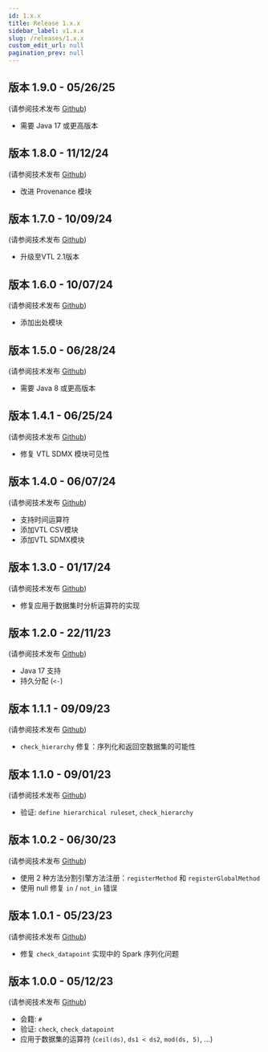 ```yaml
---
id: 1.x.x
title: Release 1.x.x
sidebar_label: v1.x.x
slug: /releases/1.x.x
custom_edit_url: null
pagination_prev: null
---
```


## 版本 1.9.0 - 05/26/25

(请参阅技术发布 [Github](https://github.com/InseeFr/Trevas/releases/tag/v1.9.0))

- 需要 Java 17 或更高版本

## 版本 1.8.0 - 11/12/24

(请参阅技术发布 [Github](https://github.com/InseeFr/Trevas/releases/tag/v1.8.0))

- 改进 Provenance 模块

## 版本 1.7.0 - 10/09/24

(请参阅技术发布 [Github](https://github.com/InseeFr/Trevas/releases/tag/v1.7.0))

- 升级至VTL 2.1版本

## 版本 1.6.0 - 10/07/24

(请参阅技术发布 [Github](https://github.com/InseeFr/Trevas/releases/tag/v1.6.0))

- 添加出处模块

## 版本 1.5.0 - 06/28/24

(请参阅技术发布 [Github](https://github.com/InseeFr/Trevas/releases/tag/v1.5.0))

- 需要 Java 8 或更高版本

## 版本 1.4.1 - 06/25/24

(请参阅技术发布 [Github](https://github.com/InseeFr/Trevas/releases/tag/v1.4.1))

- 修复 VTL SDMX 模块可见性

## 版本 1.4.0 - 06/07/24

(请参阅技术发布 [Github](https://github.com/InseeFr/Trevas/releases/tag/v1.4.0))

- 支持时间运算符
- 添加VTL CSV模块
- 添加VTL SDMX模块

## 版本 1.3.0 - 01/17/24

(请参阅技术发布 [Github](https://github.com/InseeFr/Trevas/releases/tag/v1.3.0))

- 修复应用于数据集时分析运算符的实现

## 版本 1.2.0 - 22/11/23

(请参阅技术发布 [Github](https://github.com/InseeFr/Trevas/releases/tag/v1.2.0))

- Java 17 支持
- 持久分配 (`<-`)

## 版本 1.1.1 - 09/09/23

(请参阅技术发布 [Github](https://github.com/InseeFr/Trevas/releases/tag/v1.1.1))

- `check_hierarchy` 修复：序列化和返回空数据集的可能性

## 版本 1.1.0 - 09/01/23

(请参阅技术发布 [Github](https://github.com/InseeFr/Trevas/releases/tag/v1.1.0))

- 验证: `define hierarchical ruleset`, `check_hierarchy`

## 版本 1.0.2 - 06/30/23

(请参阅技术发布 [Github](https://github.com/InseeFr/Trevas/releases/tag/v1.0.2))

- 使用 2 种方法分割引擎方法注册：`registerMethod` 和 `registerGlobalMethod`
- 使用 null 修复 `in` / `not_in` 错误

## 版本 1.0.1 - 05/23/23

(请参阅技术发布 [Github](https://github.com/InseeFr/Trevas/releases/tag/v1.0.1))

- 修复 `check_datapoint` 实现中的 Spark 序列化问题

## 版本 1.0.0 - 05/12/23

(请参阅技术发布 [Github](https://github.com/InseeFr/Trevas/releases/tag/v1.0.0))

- 会籍: `#`
- 验证: `check`, `check_datapoint`
- 应用于数据集的运算符 (`ceil(ds)`, `ds1 < ds2`, `mod(ds, 5)`, ...)
